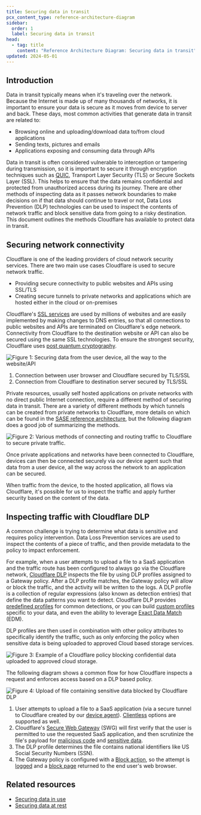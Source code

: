 ```yaml
---
title: Securing data in transit
pcx_content_type: reference-architecture-diagram
sidebar:
  order: 1
  label: Securing data in transit
head:
  - tag: title
    content: "Reference Architecture Diagram: Securing data in transit"
updated: 2024-05-01
---
```


## Introduction

Data in transit typically means when it's traveling over the network. Because the Internet is made up of many thousands of networks, it is important to ensure your data is secure as it moves from device to server and back. These days, most common activities that generate data in transit are related to:

- Browsing online and uploading/download data to/from cloud applications
- Sending texts, pictures and emails
- Applications exposing and consuming data through APIs

Data in transit is often considered vulnerable to interception or tampering during transmission, so it is important to secure it through encryption techniques such as [QUIC](https://cloudflare-quic.com/), Transport Layer Security (TLS) or Secure Sockets Layer (SSL). This helps to ensure that the data remains confidential and protected from unauthorized access during its journey. There are other methods of inspecting data as it passes network boundaries to make decisions on if that data should continue to travel or not, Data Loss Prevention (DLP) technologies can be used to inspect the contents of network traffic and block sensitive data from going to a risky destination. This document outlines the methods Cloudflare has available to protect data in transit.

## Securing network connectivity

Cloudflare is one of the leading providers of cloud network security services. There are two main use cases Cloudflare is used to secure network traffic.

- Providing secure connectivity to public websites and APIs using SSL/TLS
- Creating secure tunnels to private networks and applications which are hosted either in the cloud or on-premises

Cloudflare's [SSL services](/ssl/) are used by millions of websites and are easily implemented by making changes to DNS entries, so that all connections to public websites and APIs are terminated on Cloudflare's edge network. Connectivity from Cloudflare to the destination website or API can also be secured using the same SSL technologies. To ensure the strongest security, Cloudflare uses [post quantum cryptography](https://blog.cloudflare.com/post-quantum-to-origins).

![Figure 1: Securing data from the user device, all the way to the website/API](~/assets/images/reference-architecture/securing-data-in-transit/securing-data-in-transit-fig1.svg "Figure 1: Securing data from the user device, all the way to the website/API")

1. Connection between user browser and Cloudflare secured by TLS/SSL
2. Connection from Cloudflare to destination server secured by TLS/SSL

Private resources, usually self hosted applications on private networks with no direct public Internet connection, require a different method of securing data in transit. There are a variety of different methods by which tunnels can be created from private networks to Cloudflare, more details on which can be found in the [SASE reference architecture](/reference-architecture/architectures/sase/), but the following diagram does a good job of summarizing the methods.

![Figure 2: Various methods of connecting and routing traffic to Cloudflare to secure private traffic.](~/assets/images/reference-architecture/cloudflare-one-reference-architecture-images/cf1-ref-arch-14.svg "Figure 2: Various methods of connecting and routing traffic to Cloudflare to secure private traffic.")

Once private applications and networks have been connected to Cloudflare, devices can then be connected securely via our device agent such that data from a user device, all the way across the network to an application can be secured.

When traffic from the device, to the hosted application, all flows via Cloudflare, it's possible for us to inspect the traffic and apply further security based on the content of the data.

## Inspecting traffic with Cloudflare DLP

A common challenge is trying to determine what data is sensitive and requires policy intervention. Data Loss Prevention services are used to inspect the contents of a piece of traffic, and then provide metadata to the policy to impact enforcement.

For example, when a user attempts to upload a file to a SaaS application and the traffic route has been configured to always go via the Cloudflare network, [Cloudflare DLP](/cloudflare-one/policies/data-loss-prevention/) inspects the file by using DLP profiles assigned to a Gateway policy. After a DLP profile matches, the Gateway policy will allow or block the traffic, and the activity will be written to the logs. A DLP profile is a collection of regular expressions (also known as detection entries) that define the data patterns you want to detect. Cloudflare DLP provides [predefined profiles](/cloudflare-one/policies/data-loss-prevention/dlp-profiles/#configure-a-predefined-profile) for common detections, or you can build [custom profiles](/cloudflare-one/policies/data-loss-prevention/dlp-profiles/#build-a-custom-profile) specific to your data, and even the ability to leverage [Exact Data Match](/cloudflare-one/policies/data-loss-prevention/datasets/#exact-data-match) (EDM).

DLP profiles are then used in combination with other policy attributes to specifically identify the traffic, such as only enforcing the policy when sensitive data is being uploaded to approved Cloud based storage services.

![Figure 3: Example of a Cloudflare policy blocking confidential data uploaded to approved cloud storage.](~/assets/images/reference-architecture/cloudflare-one-reference-architecture-images/cf1-ref-arch-29.svg "Figure 3: Example of a Cloudflare policy blocking confidential data uploaded to approved cloud storage.")

The following diagram shows a common flow for how Cloudflare inspects a request and enforces access based on a DLP based policy.

![Figure 4: Upload of file containing sensitive data blocked by Cloudflare DLP](~/assets/images/reference-architecture/securing-data-in-transit/securing-data-in-transit-fig4.svg "Figure 4: Upload of file containing sensitive data blocked by Cloudflare DLP")

1. User attempts to upload a file to a SaaS application (via a secure tunnel to Cloudflare created by our [device agent](/cloudflare-one/connections/connect-devices/warp/download-warp/)). [Clientless](/cloudflare-one/connections/connect-devices/agentless/) options are supported as well.
2. Cloudflare's [Secure Web Gateway](/cloudflare-one/policies/gateway/) (SWG) will first verify that the user is permitted to use the requested SaaS application, and then scrutinize the file's payload for [malicious code](/cloudflare-one/policies/gateway/http-policies/antivirus-scanning/) and [sensitive data](/cloudflare-one/policies/data-loss-prevention/).
3. The DLP profile determines the file contains national identifiers like US Social Security Numbers (SSN).
4. The Gateway policy is configured with a [Block action](/cloudflare-one/policies/gateway/http-policies/#block), so the attempt is [logged](/cloudflare-one/policies/data-loss-prevention/dlp-policies/logging-options/#log-the-payload-of-matched-rules) and a [block page](/cloudflare-one/policies/gateway/block-page/) returned to the end user's web browser.

## Related resources

- [Securing data in use](/reference-architecture/diagrams/security/securing-data-in-use/)
- [Securing data at rest](/reference-architecture/diagrams/security/securing-data-at-rest/)
